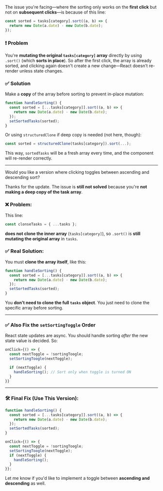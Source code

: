 The issue you're facing—where the sorting only works on the **first click** but not on **subsequent clicks**—is because of this line:

```js
const sorted = tasks[category].sort((a, b) => {
  return new Date(a.date) - new Date(b.date);
});
```

### ❗ Problem

You're **mutating the original `tasks[category]` array** directly by using `.sort()` (which **sorts in place**). So after the first click, the array is already sorted, and clicking again doesn't create a new change—React doesn't re-render unless state changes.

### ✅ Solution

Make a **copy** of the array before sorting to prevent in-place mutation:

```js
function handleSorting() {
  const sorted = [...tasks[category]].sort((a, b) => {
    return new Date(a.date) - new Date(b.date);
  });
  setSortedTasks(sorted);
}
```

Or using `structuredClone` if deep copy is needed (not here, though):

```js
const sorted = structuredClone(tasks[category]).sort(...);
```

This way, `sortedTasks` will be a fresh array every time, and the component will re-render correctly.

---

Would you like a version where clicking toggles between ascending and descending sort?

Thanks for the update. The issue is **still not solved** because you're **not making a deep copy of the task array**.

### ❌ Problem:

This line:

```js
const clonseTasks = { ...tasks };
```

**does not clone the inner array** (`tasks[category]`), so `.sort()` is **still mutating the original array** in `tasks`.

### ✅ Real Solution:

You must **clone the array itself**, like this:

```js
function handleSorting() {
  const sorted = [...tasks[category]].sort((a, b) => {
    return new Date(a.date) - new Date(b.date);
  });
  setSortedTasks(sorted);
}
```

You **don't need to clone the full `tasks` object**. You just need to clone the specific array before sorting.

---

### ✅ Also Fix the `setSortingToggle` Order

React state updates are async. You should handle sorting _after_ the new state value is decided. So:

```js
onClick={() => {
  const nextToggle = !sortingToogle;
  setSortingToogle(nextToggle);

  if (nextToggle) {
    handleSorting(); // Sort only when toggle is turned ON
  }
}}
```

---

### 🛠 Final Fix (Use This Version):

```js
function handleSorting() {
  const sorted = [...tasks[category]].sort((a, b) => {
    return new Date(a.date) - new Date(b.date);
  });
  setSortedTasks(sorted);
}

onClick={() => {
  const nextToggle = !sortingToogle;
  setSortingToogle(nextToggle);
  if (nextToggle) {
    handleSorting();
  }
}};
```

Let me know if you'd like to implement a toggle between **ascending and descending** as well.
